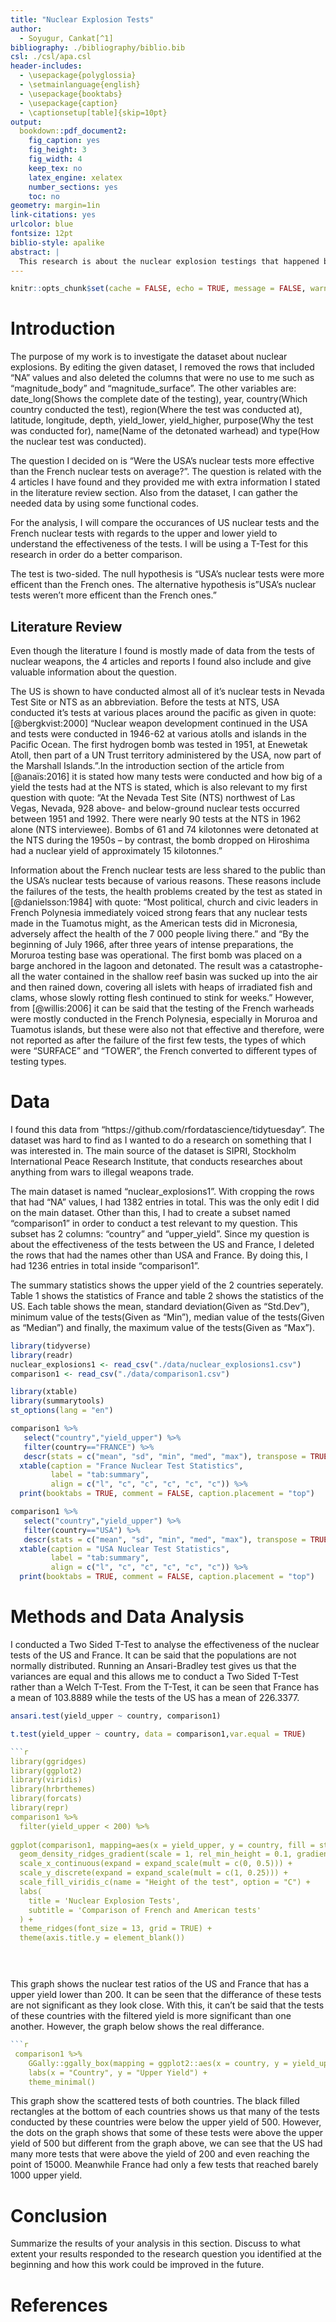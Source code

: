 ```yaml
---
title: "Nuclear Explosion Tests"
author: 
  - Soyugur, Cankat[^1]
bibliography: ./bibliography/biblio.bib
csl: ./csl/apa.csl
header-includes:
  - \usepackage{polyglossia}
  - \setmainlanguage{english}
  - \usepackage{booktabs}
  - \usepackage{caption} 
  - \captionsetup[table]{skip=10pt}
output:
  bookdown::pdf_document2:
    fig_caption: yes
    fig_height: 3
    fig_width: 4
    keep_tex: no
    latex_engine: xelatex
    number_sections: yes
    toc: no
geometry: margin=1in
link-citations: yes
urlcolor: blue
fontsize: 12pt
biblio-style: apalike
abstract: |
  This research is about the nuclear explosion testings that happened between 1945 and 1998. In this research the tests of the USA and France will be discussed with regards to the questions given. The main dataset(nuclear_explosions) contains 14 variables that shows the related information about the explosions such as upper and lower yield. The second(n_occur) has 2 variables.
---
```

```r
knitr::opts_chunk$set(cache = FALSE, echo = TRUE, message = FALSE, warning = FALSE)
```

<!-- ======================================================================= -->
<!-- ============================== FOOTNOTES ============================== -->
<!-- ======================================================================= -->
[^1]: 20080501

# Introduction
The purpose of my work is to investigate the dataset about nuclear explosions. By editing the given dataset, I removed the rows that included "NA" values and also deleted the columns that were no use to me such as "magnitude_body" and "magnitude_surface". The other variables are: date_long(Shows the complete date of the testing), year, country(Which country conducted the test), region(Where the test was conducted at), latitude, longitude, depth, yield_lower, yield_higher, purpose(Why the test was conducted for), name(Name of the detonated warhead) and type(How the nuclear test was conducted). 

The question I decided on is "Were the USA's nuclear tests more effective than the French nuclear tests on average?". The question is related with the 4 articles I have found and they provided me with extra information I stated in the literature review section. Also from the dataset, I can gather the needed data by using some functional codes. 

For the analysis, I will compare the occurances of US nuclear tests and the French nuclear tests with regards to the upper and lower yield to understand the effectiveness of the tests. I will be using a T-Test for this research in order do a better comparison.

The test is two-sided. The null hypothesis is "USA's nuclear tests were more efficent than the French ones. The alternative hypothesis is "USA's nuclear tests weren't more efficent than the French ones." 

## Literature Review

Even though the literature I found is mostly made of data from the tests of nuclear weapons, the 4 articles and reports I found also include and give valuable information about the question.

The US is shown to have conducted almost all of it's nuclear tests in Nevada Test Site or NTS as an abbreviation. Before the tests at NTS, USA conducted it's tests at various places around the pacific as given in quote: [@bergkvist:2000] "Nuclear weapon development continued in the USA and tests were conducted in 1946-62 at various atolls and islands in the Pacific Ocean. The first hydrogen bomb was tested in 1951, at Enewetak Atoll, then part of a UN Trust territory administered by the USA, now part of the Marshall Islands.".In the introduction section of the article from [@anaïs:2016] it is stated how many tests were conducted and how big of a yield the tests had at the NTS is stated, which is also relevant to my first question with quote: "At the Nevada Test Site (NTS) northwest of Las Vegas, Nevada, 928 above- and below-ground nuclear tests occurred between 1951 and 1992. There were nearly 90 tests at the NTS in 1962 alone (NTS interviewee). Bombs of 61 and 74 kilotonnes were detonated at the NTS during the 1950s – by contrast, the bomb dropped on Hiroshima had a nuclear yield of approximately 15 kilotonnes."

Information about the French nuclear tests are less shared to the public than the USA's nuclear tests because of various reasons. These reasons include the failures of the tests, the health problems created by the test as stated in [@danielsson:1984] with quote: "Most political, church and civic leaders in French Polynesia immediately voiced strong fears that any nuclear tests made in the Tuamotus might, as the American tests did in Micronesia, adversely affect the health of the 7 000 people living there." and "By the beginning of July 1966, after three years of intense preparations, the Moruroa testing base was operational. The first bomb was placed on a barge anchored in the lagoon and detonated. The result was a catastrophe-all the water contained in the shallow reef basin was sucked up into the air and then rained down, covering all islets with heaps of irradiated fish and clams, whose slowly rotting flesh continued to stink for weeks." However, from [@willis:2006] it can be said that the testing of the French warheads were mostly conducted in the French Polynesia, especially in Moruroa and Tuamotus islands, but these were also not that effective and therefore, were not reported as after the failure of the first few tests, the types of which were "SURFACE" and "TOWER", the French converted to different types of testing types. 



# Data
I found this data from "https://github.com/rfordatascience/tidytuesday". The dataset was hard to find as I wanted to do a research on something that I was interested in. The main source of the dataset is SIPRI, Stockholm International Peace Research Institute, that conducts researches about anything from wars to illegal weapons trade.

The main dataset is named "nuclear_explosions1". With cropping the rows that had "NA" values, I had 1382 entries in total. This was the only edit I did on the main dataset. Other than this, I had to create a subset named "comparison1" in order to conduct a test relevant to my question. This subset has 2 columns: "country" and "upper_yield". Since my question is about the effectiveness of the tests between the US and France, I deleted the rows that had the names other than USA and France. By doing this, I had 1236 entries in total inside "comparison1".

The summary statistics shows the upper yield of the 2 countries seperately. Table 1 shows the statistics of France and table 2 shows the statistics of the US. Each table shows the mean, standard deviation(Given as "Std.Dev"), minimum value of the tests(Given as "Min"), median value of the tests(Given as "Median") and finally, the maximum value of the tests(Given as "Max").
```r
library(tidyverse)
library(readr)
nuclear_explosions1 <- read_csv("./data/nuclear_explosions1.csv")
comparison1 <- read_csv("./data/comparison1.csv")
```

```r
library(xtable)
library(summarytools)
st_options(lang = "en")

comparison1 %>%
   select("country","yield_upper") %>% 
   filter(country=="FRANCE") %>% 
   descr(stats = c("mean", "sd", "min", "med", "max"), transpose = TRUE) %>% 
  xtable(caption = "France Nuclear Test Statistics",
         label = "tab:summary",
         align = c("l", "c", "c", "c", "c", "c")) %>% 
  print(booktabs = TRUE, comment = FALSE, caption.placement = "top")

comparison1 %>%
   select("country","yield_upper") %>% 
   filter(country=="USA") %>% 
   descr(stats = c("mean", "sd", "min", "med", "max"), transpose = TRUE) %>% 
  xtable(caption = "USA Nuclear Test Statistics",
         label = "tab:summary",
         align = c("l", "c", "c", "c", "c", "c")) %>% 
  print(booktabs = TRUE, comment = FALSE, caption.placement = "top")

```


# Methods and Data Analysis
I conducted a Two Sided T-Test to analyse the effectiveness of the nuclear tests of the US and France. It can be said that the populations are not normally distributed. Running an Ansari-Bradley test gives us that the variances are equal and this allows me to conduct a Two Sided T-Test rather than a Welch T-Test. From the T-Test, it can be seen that France has a mean of 103.8889 while the tests of the US has a mean of 226.3377.

```r
ansari.test(yield_upper ~ country, comparison1)
```





```r
t.test(yield_upper ~ country, data = comparison1,var.equal = TRUE)
```







```r
```r
library(ggridges)
library(ggplot2)
library(viridis)
library(hrbrthemes)
library(forcats)
library(repr)
comparison1 %>%
  filter(yield_upper < 200) %>%
    
ggplot(comparison1, mapping=aes(x = yield_upper, y = country, fill = stat(x))) +
  geom_density_ridges_gradient(scale = 1, rel_min_height = 0.1, gradient_lwd = 1.) +
  scale_x_continuous(expand = expand_scale(mult = c(0, 0.5))) +
  scale_y_discrete(expand = expand_scale(mult = c(1, 0.25))) +
  scale_fill_viridis_c(name = "Height of the test", option = "C") +
  labs(
    title = 'Nuclear Explosion Tests',
    subtitle = 'Comparison of French and American tests'
  ) +
  theme_ridges(font_size = 13, grid = TRUE) + 
  theme(axis.title.y = element_blank())


    
```

This graph shows the nuclear test ratios of the US and France that has a upper yield lower than 200. It can be seen that the differance of these tests are not significant as they look close. With this, it can't be said that the tests of these countries with the filtered yield is more significant than one another. However, the graph below shows the real differance.













```r
```r
 comparison1 %>% 
    GGally::ggally_box(mapping = ggplot2::aes(x = country, y = yield_upper)) +
    labs(x = "Country", y = "Upper Yield") +
    theme_minimal()
```

This graph show the scattered tests of both countries. The black filled rectangles at the bottom of each countries shows us that many of the tests conducted by these countries were below the upper yield of 500. However, the dots on the graph shows that some of these tests were above the upper yield of 500 but different from the graph above, we can see that the US had many more tests that were above the yield of 200 and even reaching the point of 15000. Meanwhile France had only a few tests that reached barely 1000 upper yield.




# Conclusion
Summarize the results of your analysis in this section. Discuss to what extent your results responded to the research question you identified at the beginning and how this work could be improved in the future.



\newpage
# References {#references}
<div id="refs"></div>

